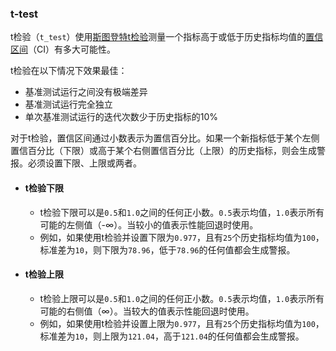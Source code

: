 ### t-test

t检验（`t_test`）使用[斯图登特t检验](https://en.wikipedia.org/wiki/Student's_t-test)测量一个指标高于或低于历史指标均值的[置信区间](https://en.wikipedia.org/wiki/Confidence_interval)（CI）有多大可能性。

t检验在以下情况下效果最佳：
- 基准测试运行之间没有极端差异
- 基准测试运行完全独立
- 单次基准测试运行的迭代次数少于历史指标的10%

对于t检验，置信区间通过小数表示为置信百分比。如果一个新指标低于某个左侧置信百分比（下限）或高于某个右侧置信百分比（上限）的历史指标，则会生成警报。必须设置下限、上限或两者。

- #### t检验下限
  - t检验下限可以是`0.5`和`1.0`之间的任何正小数。`0.5`表示均值，`1.0`表示所有可能的左侧值（-∞）。当较小的值表示性能回退时使用。
  - 例如，如果使用t检验并设置下限为`0.977`，且有`25`个历史指标均值为`100`，标准差为`10`，则下限为`78.96`，低于`78.96`的任何值都会生成警报。
- #### t检验上限
  - t检验上限可以是`0.5`和`1.0`之间的任何正小数。`0.5`表示均值，`1.0`表示所有可能的右侧值（∞）。当较大的值表示性能回退时使用。
  - 例如，如果使用t检验并设置上限为`0.977`，且有`25`个历史指标均值为`100`，标准差为`10`，则上限为`121.04`，高于`121.04`的任何值都会生成警报。